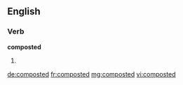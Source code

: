 ==English==

===Verb===
'''composted'''

# {{past of|compost}}

[[de:composted]]
[[fr:composted]]
[[mg:composted]]
[[vi:composted]]